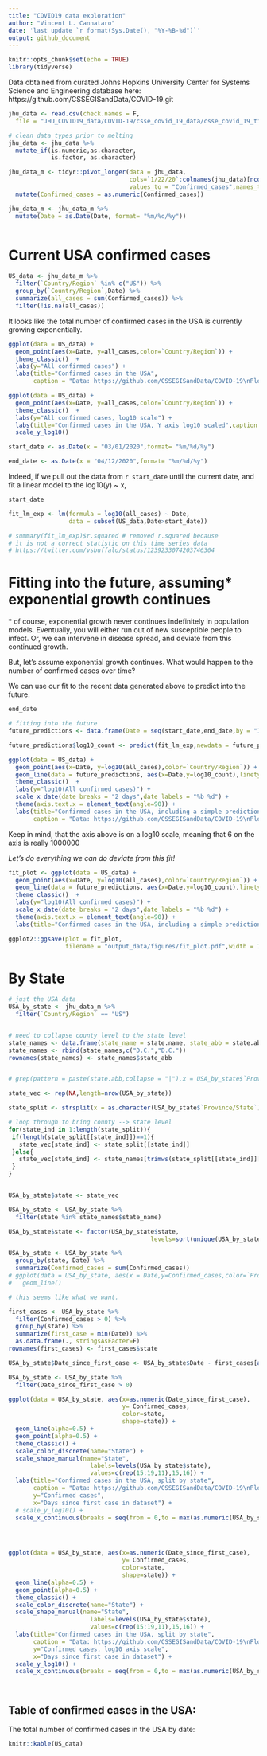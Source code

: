 ```yaml
---
title: "COVID19 data exploration"
author: "Vincent L. Cannataro"
date: 'last update `r format(Sys.Date(), "%Y-%B-%d")`'
output: github_document
---
```


```r
knitr::opts_chunk$set(echo = TRUE)
library(tidyverse)
```


Data obtained from curated Johns Hopkins University Center for Systems Science and Engineering database here: https://github.com/CSSEGISandData/COVID-19.git


```r
jhu_data <- read.csv(check.names = F,
  file = "JHU_COVID19_data/COVID-19/csse_covid_19_data/csse_covid_19_time_series/time_series_19-covid-Confirmed.csv")

# clean data types prior to melting
jhu_data <- jhu_data %>%
  mutate_if(is.numeric,as.character, 
            is.factor, as.character)

jhu_data_m <- tidyr::pivot_longer(data = jhu_data, 
                                  cols=`1/22/20`:colnames(jhu_data)[ncol(jhu_data)], 
                                  values_to = "Confirmed_cases",names_to = "Date") %>%
  mutate(Confirmed_cases = as.numeric(Confirmed_cases))

jhu_data_m <- jhu_data_m %>%
  mutate(Date = as.Date(Date, format= "%m/%d/%y"))



```

# Current USA confirmed cases


```r


US_data <- jhu_data_m %>% 
  filter(`Country/Region` %in% c("US")) %>%
  group_by(`Country/Region`,Date) %>%
  summarize(all_cases = sum(Confirmed_cases)) %>%
  filter(!is.na(all_cases)) 

```




It looks like the total number of confirmed cases in the USA is currently growing exponentially. 

```r
ggplot(data = US_data) + 
  geom_point(aes(x=Date, y=all_cases,color=`Country/Region`)) + 
  theme_classic()  + 
  labs(y="All confirmed cases") + 
  labs(title="Confirmed cases in the USA",
       caption = "Data: https://github.com/CSSEGISandData/COVID-19\nPlot: @VinCannataro") 

ggplot(data = US_data) + 
  geom_point(aes(x=Date, y=all_cases,color=`Country/Region`)) + 
  theme_classic()  + 
  labs(y="All confirmed cases, log10 scale") + 
  labs(title="Confirmed cases in the USA, Y axis log10 scaled",caption = "Data: https://github.com/CSSEGISandData/COVID-19\nPlot: @VinCannataro") + 
  scale_y_log10()
```

```r

start_date <- as.Date(x = "03/01/2020",format= "%m/%d/%y")

end_date <- as.Date(x = "04/12/2020",format= "%m/%d/%y")

```



Indeed, if we pull out the data from `r start_date` until the current date, and 
fit a linear model to the log10(y) ~ x, 

```r
start_date

fit_lm_exp <- lm(formula = log10(all_cases) ~ Date, 
                 data = subset(US_data,Date>start_date))

# summary(fit_lm_exp)$r.squared # removed r.squared because 
# it is not a correct statistic on this time series data 
# https://twitter.com/vsbuffalo/status/1239233074203746304 

```

<!-- We find an $R^2$ value of `r round(summary(fit_lm_exp)$r.squared,4)` -->

# Fitting into the future, assuming* exponential growth continues

\* of course, exponential growth never continues indefinitely in population models. 
Eventually, you will either run out of new susceptible people to infect. Or, 
we can intervene in disease spread, and deviate from this continued growth. 

But, let's assume exponential growth continues. What would happen to the number of 
confirmed cases over time?

We can use our fit to the recent data generated above to predict into the future.

```r
end_date

# fitting into the future 
future_predictions <- data.frame(Date = seq(start_date,end_date,by = "1 day"))

future_predictions$log10_count <- predict(fit_lm_exp,newdata = future_predictions)

```


```r

ggplot(data = US_data) + 
  geom_point(aes(x=Date, y=log10(all_cases),color=`Country/Region`)) + 
  geom_line(data = future_predictions, aes(x=Date,y=log10_count),linetype="dashed") + 
  theme_classic()  + 
  labs(y="log10(All confirmed cases)") + 
  scale_x_date(date_breaks = "2 days",date_labels = "%b %d") + 
  theme(axis.text.x = element_text(angle=90)) + 
  labs(title="Confirmed cases in the USA, including a simple prediction",
       caption = "Data: https://github.com/CSSEGISandData/COVID-19\nPlot: @VinCannataro")
```


Keep in mind, that the axis above is on a log10 scale, meaning that $6$ on the axis
is really $1000000$

*Let's do everything we can do deviate from this fit!*


```r
fit_plot <- ggplot(data = US_data) + 
  geom_point(aes(x=Date, y=log10(all_cases),color=`Country/Region`)) + 
  geom_line(data = future_predictions, aes(x=Date,y=log10_count),linetype="dashed") + 
  theme_classic()  + 
  labs(y="log10(All confirmed cases)") + 
  scale_x_date(date_breaks = "2 days",date_labels = "%b %d") + 
  theme(axis.text.x = element_text(angle=90)) + 
  labs(title="Confirmed cases in the USA, including a simple prediction")

ggplot2::ggsave(plot = fit_plot,
                filename = "output_data/figures/fit_plot.pdf",width = 7,height = 5)

```




# By State

```r
# just the USA data 
USA_by_state <- jhu_data_m %>%
  filter(`Country/Region` == "US")


# need to collapse county level to the state level
state_names <- data.frame(state_name = state.name, state_abb = state.abb,stringsAsFactors = F)
state_names <- rbind(state_names,c("D.C.","D.C."))
rownames(state_names) <- state_names$state_abb


# grep(pattern = paste(state.abb,collapse = "|"),x = USA_by_state$`Province/State`,)

state_vec <- rep(NA,length=nrow(USA_by_state))

state_split <- strsplit(x = as.character(USA_by_state$`Province/State`),split = ",")

# loop through to bring county --> state level 
for(state_ind in 1:length(state_split)){
 if(length(state_split[[state_ind]])==1){
   state_vec[state_ind] <- state_split[[state_ind]]
 }else{
   state_vec[state_ind] <- state_names[trimws(state_split[[state_ind]][2]),"state_name"]
 }
}


USA_by_state$state <- state_vec 

USA_by_state <- USA_by_state %>%
  filter(state %in% state_names$state_name)

USA_by_state$state <- factor(USA_by_state$state, 
                                        levels=sort(unique(USA_by_state$state)))

USA_by_state <- USA_by_state %>%
  group_by(state, Date) %>%
  summarize(Confirmed_cases = sum(Confirmed_cases))
# ggplot(data = USA_by_state, aes(x = Date,y=Confirmed_cases,color=`Province/State`)) + 
#   geom_line() 

# this seems like what we want. 

```



```r

first_cases <- USA_by_state %>% 
  filter(Confirmed_cases > 0) %>%
  group_by(state) %>% 
  summarize(first_case = min(Date)) %>%
  as.data.frame(., stringsAsFacter=F)
rownames(first_cases) <- first_cases$state

USA_by_state$Date_since_first_case <- USA_by_state$Date - first_cases[as.character(USA_by_state$state), "first_case"]

USA_by_state <- USA_by_state %>%
  filter(Date_since_first_case > 0)

```




```r

ggplot(data = USA_by_state, aes(x=as.numeric(Date_since_first_case), 
                                y= Confirmed_cases, 
                                color=state,
                                shape=state)) + 
  geom_line(alpha=0.5) + 
  geom_point(alpha=0.5) + 
  theme_classic() + 
  scale_color_discrete(name="State") + 
  scale_shape_manual(name="State",
                       labels=levels(USA_by_state$state),
                       values=c(rep(15:19,11),15,16)) + 
  labs(title="Confirmed cases in the USA, split by state",
       caption = "Data: https://github.com/CSSEGISandData/COVID-19\nPlot: @VinCannataro",
       y="Confirmed cases", 
       x="Days since first case in dataset") + 
  # scale_y_log10() +
  scale_x_continuous(breaks = seq(from = 0,to = max(as.numeric(USA_by_state$Date_since_first_case)),by = 2))




ggplot(data = USA_by_state, aes(x=as.numeric(Date_since_first_case), 
                                y= Confirmed_cases, 
                                color=state,
                                shape=state)) + 
  geom_line(alpha=0.5) + 
  geom_point(alpha=0.5) + 
  theme_classic() + 
  scale_color_discrete(name="State") + 
  scale_shape_manual(name="State",
                       labels=levels(USA_by_state$state),
                       values=c(rep(15:19,11),15,16)) + 
  labs(title="Confirmed cases in the USA, split by state",
       caption = "Data: https://github.com/CSSEGISandData/COVID-19\nPlot: @VinCannataro",
       y="Confirmed cases, log10 axis scale", 
       x="Days since first case in dataset") + 
  scale_y_log10() +
  scale_x_continuous(breaks = seq(from = 0,to = max(as.numeric(USA_by_state$Date_since_first_case)),by = 2))




```





## Table of confirmed cases in the USA: 
The total number of confirmed cases in the USA by date: 

```r
knitr::kable(US_data)
```

